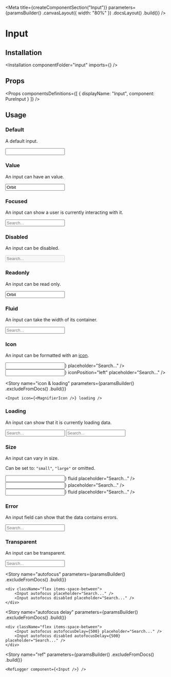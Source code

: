 
<Meta
    title={createComponentSection("Input")}
    parameters={paramsBuilder()
        .canvasLayout({ width: "80%" })
        .docsLayout(<ReactComponentsLayout semanticPath="/elements/input" />)
        .build()}
/>

# Input

## Installation

<Installation componentFolder="input" imports={<Imports />} />

## Props

<HocWarning componentName="Input" semanticPath="/elements/input" />

<Props
    componentsDefinitions={[
        { displayName: "Input", component: PureInput }
    ]}
/>

## Usage

### Default

A default input.

<Preview>
    <Story name="default">
        <Input />
    </Story>
</Preview>

### Value

An input can have an value.

<Preview>
    <Story name="value">
        <Input value="Orbit" />
    </Story>
</Preview>

### Focused

An input can show a user is currently interacting with it.

<Preview>
    <Story name="focused">
        <Input focus placeholder="Search..." />
    </Story>
</Preview>

### Disabled

An input can be disabled.

<Preview>
    <Story name="disabled">
        <Input disabled placeholder="Search..." />
    </Story>
</Preview>

### Readonly

An input can be read only.

<Preview>
    <Story name="readonly">
        <Input readOnly value="Orbit" />
    </Story>
</Preview>

### Fluid

An input can take the width of its container.

<Preview>
    <Story name="fluid">
        <Input fluid placeholder="Search..." />
    </Story>
</Preview>

### Icon

An input can be formatted with an [icon](?path=/docs/materials-icons--page).

<Preview>
    <Story name="icon">
        <div className="flex items-space-between">
            <Input icon={<MagnifierIcon />} placeholder="Search..." />
            <Input icon={<MagnifierIcon />} iconPosition="left" placeholder="Search..." />
        </div>
    </Story>
</Preview>

<Story
    name="icon & loading"
    parameters={paramsBuilder()
        .excludeFromDocs()
        .build()}
>
    <Input icon={<MagnifierIcon />} loading />
</Story>

### Loading

An input can show that it is currently loading data.

<Preview>
    <Story name="loading">
        <div className="flex items-space-between">
            <Input loading placeholder="Search..." />
            <Input loading iconPosition="left" placeholder="Search..." />
        </div>
    </Story>
</Preview>

### Size

An input can vary in size.

Can be set to: `"small"`, `"large"` or omitted.

<Preview>
    <Story name="size">
        <div className="flex flex-row items-end items-space-between">
            <div className="flex-auto">
                <Input size="small" icon={<MagnifierIcon />} fluid placeholder="Search..." />
            </div>
            <div className="flex-auto">
                <Input fluid icon={<MagnifierIcon />} placeholder="Search..." />
            </div>
            <div className="flex-auto">
                <Input size="large" icon={<MagnifierIcon />} fluid placeholder="Search..." />
            </div>
        </div>
    </Story>
</Preview>

### Error

An input field can show that the data contains errors.

<Preview>
    <Story name="error">
        <Input error placeholder="Search..." />
    </Story>
</Preview>

### Transparent

An input can be transparent.

<Preview>
    <Story name="transparent">
        <Input transparent placeholder="Search..." />
    </Story>
</Preview>

<Story
    name="autofocus"
    parameters={paramsBuilder()
        .excludeFromDocs()
        .build()}
>
    <div className="flex items-space-between">
        <Input autofocus placeholder="Search..." />
        <Input autofocus disabled placeholder="Search..." />
    </div>
</Story>

<Story
    name="autofocus delay"
    parameters={paramsBuilder()
        .excludeFromDocs()
        .build()}
>
    <div className="flex items-space-between">
        <Input autofocus autofocusDelay={500} placeholder="Search..." />
        <Input autofocus disabled autofocusDelay={500} placeholder="Search..." />
    </div>
</Story>

<Story
    name="ref"
    parameters={paramsBuilder()
        .excludeFromDocs()
        .build()}
>
    <RefLogger component={<Input />} />
</Story>

